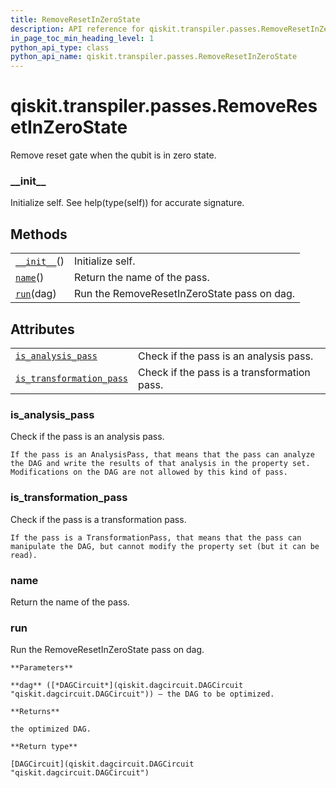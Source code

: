 ```yaml
---
title: RemoveResetInZeroState
description: API reference for qiskit.transpiler.passes.RemoveResetInZeroState
in_page_toc_min_heading_level: 1
python_api_type: class
python_api_name: qiskit.transpiler.passes.RemoveResetInZeroState
---
```


# qiskit.transpiler.passes.RemoveResetInZeroState

<Class id="qiskit.transpiler.passes.RemoveResetInZeroState" isDedicatedPage={true} github="https://github.com/qiskit/qiskit/tree/stable/0.17/qiskit/transpiler/passes/optimization/remove_reset_in_zero_state.py" signature="RemoveResetInZeroState(*args, **kwargs)">
  Remove reset gate when the qubit is in zero state.

  ### \_\_init\_\_

  <Function id="qiskit.transpiler.passes.RemoveResetInZeroState.__init__" name="__init__" signature="__init__()">
    Initialize self. See help(type(self)) for accurate signature.
  </Function>

  ## Methods

  |                                                                                                                                      |                                             |
  | ------------------------------------------------------------------------------------------------------------------------------------ | ------------------------------------------- |
  | [`__init__`](#qiskit.transpiler.passes.RemoveResetInZeroState.__init__ "qiskit.transpiler.passes.RemoveResetInZeroState.__init__")() | Initialize self.                            |
  | [`name`](#qiskit.transpiler.passes.RemoveResetInZeroState.name "qiskit.transpiler.passes.RemoveResetInZeroState.name")()             | Return the name of the pass.                |
  | [`run`](#qiskit.transpiler.passes.RemoveResetInZeroState.run "qiskit.transpiler.passes.RemoveResetInZeroState.run")(dag)             | Run the RemoveResetInZeroState pass on dag. |

  ## Attributes

  |                                                                                                                                                                              |                                             |
  | ---------------------------------------------------------------------------------------------------------------------------------------------------------------------------- | ------------------------------------------- |
  | [`is_analysis_pass`](#qiskit.transpiler.passes.RemoveResetInZeroState.is_analysis_pass "qiskit.transpiler.passes.RemoveResetInZeroState.is_analysis_pass")                   | Check if the pass is an analysis pass.      |
  | [`is_transformation_pass`](#qiskit.transpiler.passes.RemoveResetInZeroState.is_transformation_pass "qiskit.transpiler.passes.RemoveResetInZeroState.is_transformation_pass") | Check if the pass is a transformation pass. |

  ### is\_analysis\_pass

  <Function id="qiskit.transpiler.passes.RemoveResetInZeroState.is_analysis_pass" name="is_analysis_pass" signature="property is_analysis_pass">
    Check if the pass is an analysis pass.

    If the pass is an AnalysisPass, that means that the pass can analyze the DAG and write the results of that analysis in the property set. Modifications on the DAG are not allowed by this kind of pass.
  </Function>

  ### is\_transformation\_pass

  <Function id="qiskit.transpiler.passes.RemoveResetInZeroState.is_transformation_pass" name="is_transformation_pass" signature="property is_transformation_pass">
    Check if the pass is a transformation pass.

    If the pass is a TransformationPass, that means that the pass can manipulate the DAG, but cannot modify the property set (but it can be read).
  </Function>

  ### name

  <Function id="qiskit.transpiler.passes.RemoveResetInZeroState.name" name="name" signature="name()">
    Return the name of the pass.
  </Function>

  ### run

  <Function id="qiskit.transpiler.passes.RemoveResetInZeroState.run" name="run" signature="run(dag)">
    Run the RemoveResetInZeroState pass on dag.

    **Parameters**

    **dag** ([*DAGCircuit*](qiskit.dagcircuit.DAGCircuit "qiskit.dagcircuit.DAGCircuit")) – the DAG to be optimized.

    **Returns**

    the optimized DAG.

    **Return type**

    [DAGCircuit](qiskit.dagcircuit.DAGCircuit "qiskit.dagcircuit.DAGCircuit")
  </Function>
</Class>

